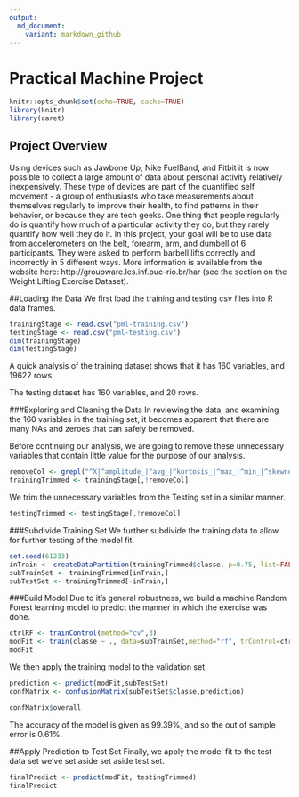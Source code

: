 ---
output:
  md_document:
    variant: markdown_github
---
# Practical Machine Project
```{r setup, include=FALSE}
knitr::opts_chunk$set(echo=TRUE, cache=TRUE)  
library(knitr)
library(caret)
```

## Project Overview
Using devices such as Jawbone Up, Nike FuelBand, and Fitbit it is now possible to collect a large amount of data about personal activity relatively inexpensively. These type of devices are part of the quantified self movement - a group of enthusiasts who take measurements about themselves regularly to improve their health, to find patterns in their behavior, or because they are tech geeks. One thing that people regularly do is quantify how much of a particular activity they do, but they rarely quantify how well they do it. In this project, your goal will be to use data from accelerometers on the belt, forearm, arm, and dumbell of 6 participants. They were asked to perform barbell lifts correctly and incorrectly in 5 different ways. More information is available from the website here: http://groupware.les.inf.puc-rio.br/har (see the section on the Weight Lifting Exercise Dataset).


##Loading the Data 
We first load the training and testing csv files into R data frames.

```{r load data}
trainingStage <- read.csv("pml-training.csv")
testingStage <- read.csv("pml-testing.csv")
dim(trainingStage)
dim(testingStage)
```

A quick analysis of the training dataset shows that it has 160 variables, and 19622 rows.

The testing dataset has 160 variables, and 20 rows.

###Exploring and Cleaning the Data 
In reviewing the data, and examining the 160 variables in the training set, it becomes apparent that there are many NAs and zeroes that can safely be removed.

Before continuing our analysis, we are going to remove these unnecessary variables that contain little value for the purpose of our analysis.


```{r remove unnecessary variables Training}
removeCol <- grepl("^X|^amplitude_|^avg_|^kurtosis_|^max_|^min_|^skewness_|^stddev_|^var_|timestamp|window", names(trainingStage))
trainingTrimmed <- trainingStage[,!removeCol]
```

We trim the unnecessary variables from the Testing set in a similar manner.

```{r remove unnecessary variables Testing}
testingTrimmed <- testingStage[,!removeCol]
```


###Subdivide Training Set
We further subdivide the training data to allow for further testing of the model fit.

```{r split training data set}
set.seed(61233)
inTrain <- createDataPartition(trainingTrimmed$classe, p=0.75, list=FALSE)
subTrainSet <- trainingTrimmed[inTrain,]
subTestSet <- trainingTrimmed[-inTrain,]
```

###Build Model
Due to it's general robustness, we build a machine Random Forest learning model to predict the manner in which the exercise was done.  

```{r model build}
ctrlRF <- trainControl(method="cv",3)
modFit <- train(classe ~ ., data=subTrainSet,method="rf", trControl=ctrlRF, ntree=100)
modFit
```

We then apply the training model to the validation set.
```{r model predict}
prediction <- predict(modFit,subTestSet)
confMatrix <- confusionMatrix(subTestSet$classe,prediction)
```
```{r show prediction results}
confMatrix$overall
```

The accuracy of the model is given as 99.39%, and so the out of sample error is 0.61%.

##Apply Prediction to Test Set
Finally, we apply the model fit to the test data set we've set aside
set aside test set.
```{r predict }
finalPredict <- predict(modFit, testingTrimmed)
finalPredict
```

